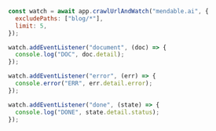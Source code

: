 ```js Node
const watch = await app.crawlUrlAndWatch("mendable.ai", {
  excludePaths: ["blog/*"],
  limit: 5,
});

watch.addEventListener("document", (doc) => {
  console.log("DOC", doc.detail);
});

watch.addEventListener("error", (err) => {
  console.error("ERR", err.detail.error);
});

watch.addEventListener("done", (state) => {
  console.log("DONE", state.detail.status);
});
```
